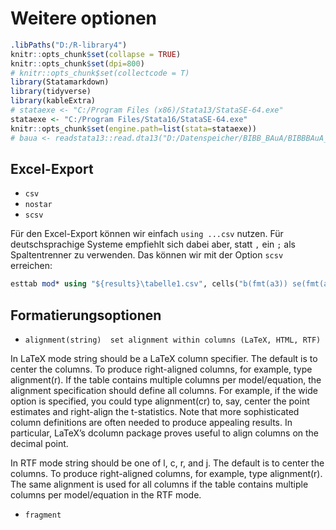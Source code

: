 # Weitere optionen {#misc} 

```r
.libPaths("D:/R-library4")
knitr::opts_chunk$set(collapse = TRUE)
knitr::opts_chunk$set(dpi=800)
# knitr::opts_chunk$set(collectcode = T)
library(Statamarkdown)
library(tidyverse)
library(kableExtra)
# stataexe <- "C:/Program Files (x86)/Stata13/StataSE-64.exe"
stataexe <- "C:/Program Files/Stata16/StataSE-64.exe"
knitr::opts_chunk$set(engine.path=list(stata=stataexe))
# baua <- readstata13::read.dta13("D:/Datenspeicher/BIBB_BAuA/BIBBBAuA_2018_suf1.0.dta",convert.factors = F)
```



## Excel-Export

- `csv`
- `nostar`
- `scsv`

Für den Excel-Export können wir einfach `using ...csv` nutzen. Für deutschsprachige Systeme empfiehlt sich dabei aber, statt `,` ein `;` als Spaltentrenner zu verwenden. Das können wir mit der Option `scsv` erreichen:

```stata
esttab mod* using "${results}\tabelle1.csv", cells("b(fmt(a3)) se(fmt(a3)) ci_l(fmt(a3)) ci_u(fmt(a3)) p(fmt(a3))") scsv
```



## Formatierungsoptionen

 + `alignment(string)  set alignment within columns (LaTeX, HTML, RTF)`

In LaTeX mode string should be a LaTeX column specifier. 
The default is to center the columns. 
To produce right-aligned columns, for example, type alignment(r). 
If the table contains multiple columns per model/equation, the alignment specification should define all columns. 
For example, if the wide option is specified, you could type alignment(cr) to, say, center the point estimates and right-align the t-statistics. Note that more sophisticated column definitions are often needed to produce appealing results. 
In particular, LaTeX's dcolumn package proves useful to align columns on the decimal point.


In RTF mode string should be one of l, c, r, and j. 
The default is to center the columns. To produce right-aligned columns, for example, type alignment(r). 
The same alignment is used for all columns if the table contains multiple columns per model/equation in the RTF mode.


+ `fragment` 

<!-- ## Schriftart -->
<!-- `fonttbl(string)    set custom font table (RTF)` -->


<!-- `title({\b Table 1.} {\i This is the 1{\super st} table})` -->
<!-- [Formatierung anpassen](http://repec.org/bocode/e/estout/esttab011d.do) -->

<!--   fonttbl(string) defines a custom font table in RTF. The default is -->
<!--         "\f0\fnil Times New Roman;". For example, typing -->

<!--             . esttab using example.rtf, ti("\f1 The Auto Data") /// -->
<!--                 fonttbl(\f0\fnil Times New Roman;\f1\fnil Arial;) -->

<!--         would add a title in Arial. -->

<!-- ## any matrix -->


<!-- [esttab any matrix](http://repec.org/bocode/e/estout/advanced.html#advanced905) -->
